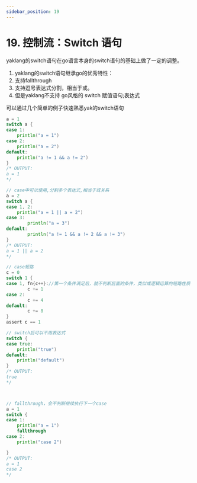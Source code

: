 ```yaml
---
sidebar_position: 19
---
```


# 19. 控制流：Switch 语句

yaklang的switch语句在go语言本身的switch语句的基础上做了一定的调整。

1. yaklang的switch语句继承go的优秀特性：
  1. 支持fallthrough
  2. 支持逗号表达式分割，相当于或。
2. 但是yaklang不支持 go风格的 switch 赋值语句;表达式

可以通过几个简单的例子快速熟悉yak的switch语句

```go
a = 1
switch a {
case 1:
    println("a = 1")
case 2:
    println("a = 2")
default:
    println("a != 1 && a != 2")
}
/* OUTPUT:
a = 1
*/

// case中可以使用,分割多个表达式,相当于或关系
a = 2
switch a {
case 1, 2:
    println("a = 1 || a = 2")
case 3:
        println("a = 3")
default:
        println("a != 1 && a != 2 && a != 3")
}
/* OUTPUT:
a = 1 || a = 2
*/

// case短路
c = 0
switch 1 {
case 1, fn{c++}://第一个条件满足后，就不判断后面的条件，类似或逻辑运算的短路性质
        c += 1
case 2:
        c += 4
default:
        c += 8
}
assert c == 1

// switch后可以不用表达式
switch {
case true:
    println("true")
default:
    println("default")
}
/* OUTPUT:
true
*/



// fallthrough，会不判断继续执行下一个case
a = 1
switch {
case 1:
    println("a = 1")
    fallthrough
case 2:
    println("case 2")

}
/* OUTPUT:
a = 1
case 2
*/
```